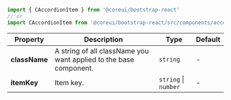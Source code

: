 
```jsx
import { CAccordionItem } from '@coreui/bootstrap-react'
// or
import CAccordionItem from '@coreui/bootstrap-react/src/components/accordion/CAccordionItem'
```

| Property | Description | Type | Default |
| --- | --- | --- | --- |
| **className** | A string of all className you want applied to the base component. | `string` | - |
| **itemKey** | Item key. | `string` \| `number` | - |
